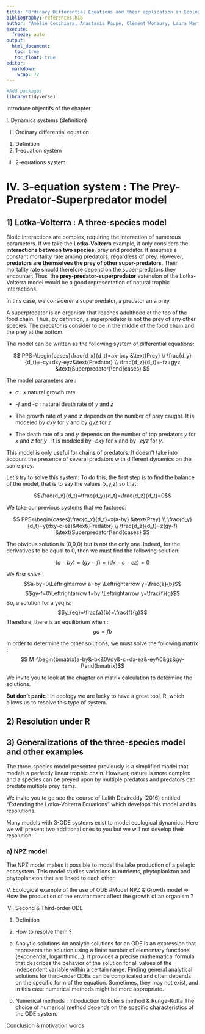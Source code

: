 ```yaml
---
title: "Ordinary Differential Equations and their application in Ecology"
bibliography: references.bib
author: "Amélie Cocchiara, Anastasia Paupe, Clément Monaury, Laura Martinez Anton, Theo Laguillez"
execute: 
  freeze: auto
output: 
  html_document:
   toc: true
   toc_float: true
editor: 
  markdown: 
    wrap: 72
---
```


```r
#Add packages
library(tidyverse)
```

Introduce objectifs of the chapter

I. Dynamics systems (definition)

II. Ordinary differential equation

<!-- -->

1)  Definition
2)  1-equation system

<!-- -->

III. 2-equations system

# **IV. 3-equation system : The Prey-Predator-Superpredator model**

## 1) Lotka-Volterra : A three-species model

Biotic interactions are complex, requiring the interaction of numerous
parameters. If we take the **Lotka-Volterra** example, it only considers
the **interactions between two species**, prey and predator. It assumes
a constant mortality rate among predators, regardless of prey. However,
**predators are themselves the prey of other super-predators**. Their
mortality rate should therefore depend on the super-predators they
encounter. Thus, the **prey-predator-superpredator** extension of the
Lotka-Volterra model would be a good representation of natural trophic
interactions.

In this case, we considerer a superpredator, a predator an a prey.

A superpredator is an organism that reaches adulthood at the top of the
food chain. Thus, by definition, a superpredator is not the prey of any
other species. The predator is consider to be in the middle of the food
chain and the prey at the bottom.

The model can be written as the following system of differential
equations:

$$ PPS=\begin{cases}\frac{d_x}{d_t}=ax-bxy &\text{Prey} \\ \frac{d_y}{d_t}=-cy+dxy-eyz&\text{Predator} \\ \frac{d_z}{d_t}=-fz+gyz &\text{Superpredator}\end{cases} $$

The model parameters are :

-   *a* : *x* natural growth rate

-   *-f* and *-c* : natural death rate of *y* and *z*

-   The growth rate of *y* and *z* depends on the number of prey caught.
    It is modeled by *dxy* for *y* and by *gyz* for *z*.

-   The death rate of *x* and *y* depends on the number of top predators
    *y* for *x* and *z* for *y* . It is modeled by *-bxy* for *x* and by
    *-eyz* for *y*.

This model is only useful for chains of predators. It doesn't take into
account the presence of several predators with different dynamics on the
same prey.

Let's try to solve this system: To do this, the first step is to find
the balance of the model, that is to say the values (x,y,z) so that:

$$\frac{d_x}{d_t}=\frac{d_y}{d_t}=\frac{d_z}{d_t}=0$$

We take our previous systems that we factored:

$$ PPS=\begin{cases}\frac{d_x}{d_t}=x(a-by) &\text{Prey} \\ \frac{d_y}{d_t}=y(dxy-c-ez)&\text{Predator} \\ \frac{d_z}{d_t}=z(gy-f) &\text{Superpredator}\end{cases} $$

The obvious solution is (0,0,0) but is not the only one. Indeed, for the
derivatives to be equal to 0, then we must find the following solution:

$$(a-by)=(gy-f)=(dx-c-ez)=0$$

We first solve :
$$a-by=0\Leftrightarrow a=by \Leftrightarrow y=\frac{a}{b}$$
$$gy-f=0\Leftrightarrow f=by \Leftrightarrow y=\frac{f}{g}$$ So, a
solution for a yeq is: $$y_{eq}=\frac{a}{b}=\frac{f}{g}$$ Therefore,
there is an equilibrium when : $$ga=fb$$

In order to determine the other solutions, we must solve the following
matrix :
$$ M=\begin{bmatrix}a-by&-bx&0\\dy&-c+dx-ez&-ey\\0&gz&gy-f\end{bmatrix}$$

We invite you to look at the chapter on matrix calculation to determine
the solutions.

**But don't panic** ! In ecology we are lucky to have a great tool, R,
which allows us to resolve this type of system.

## 2) Resolution under R

## 3) Generalizations of the three-species model and other examples

The three-species model presented previously is a simplified model that
models a perfectly linear trophic chain. However, nature is more complex
and a species can be preyed upon by multiple predators and predators can
predate multiple prey items.

We invite you to go see the course of Lalith Devireddy (2016) entitled
"Extending the Lotka-Volterra Equations" which develops this model and
its resolutions.

Many models with 3-ODE systems exist to model ecological dynamics. Here
we will present two additional ones to you but we will not develop their
resolution.

### a) NPZ model

The NPZ model makes it possible to model the lake production of a
pelagic ecosystem. This model studies variations in nutrients,
phytoplankton and phytoplankton that are linked to each other.

V. Ecological example of the use of ODE #Model NPZ & Growth model =\>
How the production of the environment affect the growth of an organism ?

VI. Second & Third-order ODE

<!-- -->

1.  Definition

2.  How to resolve them ?

<!-- -->

a)  Analytic solutions An analytic solutions for an ODE is an expression
    that represents the solution using a finite number of elementary
    functions (exponential, logarithmic...). It provides a precise
    mathematical formula that describes the behavior of the solution for
    all values of the independent variable within a certain range.
    Finding general analytical solutions for third-order ODEs can be
    complicated and often depends on the specific form of the equation.
    Sometimes, they may not exist, and in this case numerical methods
    might be more appropriate.

b)  Numerical methods : Introduction to Euler's method & Runge-Kutta The
    choice of numerical method depends on the specific characteristics
    of the ODE system.

Conclusion & motivation words
